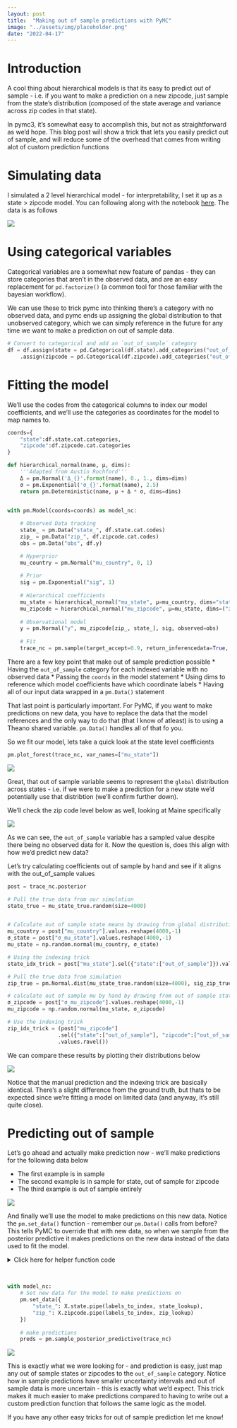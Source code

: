 ```yaml
---
layout: post
title:  "Making out of sample predictions with PyMC"
image: "../assets/img/placeholder.png"
date: "2022-04-17"
---
```


# Introduction
A cool thing about hierarchical models is that its easy to predict out of sample - i.e. if you want to make a prediction on a new zipcode, just sample from the state's distribution (composed of the state average and variance across zip codes in that state).

In pymc3, it's somewhat easy to accomplish this, but not as straightforward as we'd hope. This blog post will show a trick that lets you easily predict out of sample, and will reduce some of the overhead that comes from writing alot of custom prediction functions

# Simulating data
I simulated a 2 level hierarchical model - for interpretability, I set it up as a state > zipcode model. You can following along with the notebook [here](https://github.com/kylejcaron/case_studies/blob/main/PyMC%20out%20of%20sample%20predictions.ipynb). The data is as follows


![](/assets/img/out_of_sample/fig1.png){fig-align="center"}


# Using categorical variables

Categorical variables are a somewhat new feature of pandas - they can store categories that aren't in the observed data, and are an easy replacement for `pd.factorize()` (a common tool for those familiar with the bayesian workflow).

We can use these to trick pymc into thinking there's a category with no observed data, and pymc ends up assigning the global distribution to that unobserved category, which we can simply reference in the future for any time we want to make a prediction on out of sample data.

```python
# Convert to categorical and add an `out_of_sample` category
df = df.assign(state = pd.Categorical(df.state).add_categories("out_of_sample"))\
    .assign(zipcode = pd.Categorical(df.zipcode).add_categories("out_of_sample"))

```

# Fitting the model

We'll use the codes from the categorical columns to index our model coefficients, and we'll use the categories as coordinates for the model to map names to. 

```python
coords={
    "state":df.state.cat.categories,
    "zipcode":df.zipcode.cat.categories
}

def hierarchical_normal(name, μ, dims):
    '''Adapted from Austin Rochford'''
    Δ = pm.Normal('Δ_{}'.format(name), 0., 1., dims=dims)
    σ = pm.Exponential('σ_{}'.format(name), 2.5)
    return pm.Deterministic(name, μ + Δ * σ, dims=dims)


with pm.Model(coords=coords) as model_nc:
    
    # Observed Data tracking
    state_ = pm.Data("state_", df.state.cat.codes)
    zip_ = pm.Data("zip_", df.zipcode.cat.codes)
    obs = pm.Data("obs", df.y)

    # Hyperprior
    mu_country = pm.Normal("mu_country", 0, 1)
    
    # Prior
    sig = pm.Exponential("sig", 1)
    
    # Hierarchical coefficients
    mu_state = hierarchical_normal("mu_state", μ=mu_country, dims="state")
    mu_zipcode = hierarchical_normal("mu_zipcode", μ=mu_state, dims=("zipcode", "state") )
    
    # Observational model
    y = pm.Normal("y", mu_zipcode[zip_, state_], sig, observed=obs)
    
    # Fit 
    trace_nc = pm.sample(target_accept=0.9, return_inferencedata=True, random_seed=SEED)
```

There are a few key point that make out of sample prediction possible
 * Having the `out_of_sample` category for each indexed variable with no observed data
 * Passing the `coords` in the model statement
 * Using dims to reference which model coefficients have which coordinate labels
 * Having all of our input data wrapped in a `pm.Data()` statement

That last point is particularly important. For PyMC, if you want to make predictions on new data, you have to replace the data that the model references and the only way to do that (that I know of atleast) is to using a Theano shared variable. `pm.Data()` handles all of that fo you.

So we fit our model, lets take a quick look at the state level coefficients

```python
pm.plot_forest(trace_nc, var_names=["mu_state"])
```

![](/assets/img/out_of_sample/fig2.png){fig-align="center"}


Great, that out of sample variable seems to represent the `global` distribution across states - i.e. if we were to make a prediction for a new state we'd potentially use that distribtion (we'll confirm further down). 

We'll check the zip code level below as well, looking at Maine specifically

![](/assets/img/out_of_sample/fig3.png){fig-align="center"}


As we can see, the `out_of_sample` variable has a sampled value despite there being no observed data for it. Now the question is, does this align with how we'd predict new data?

Let's try calculating coefficients out of sample by hand and see if it aligns with the out_of_sample values


```python
post = trace_nc.posterior

# Pull the true data from our simulation
state_true = mu_state_true.random(size=4000)


# Calculate out of sample state means by drawing from global distribution
mu_country = post["mu_country"].values.reshape(4000,-1)
σ_state = post["σ_mu_state"].values.reshape(4000,-1)
mu_state = np.random.normal(mu_country, σ_state)

# Using the indexing trick
state_idx_trick = post["mu_state"].sel({"state":["out_of_sample"]}).values.ravel()

# Pull the true data from simulation
zip_true = pm.Normal.dist(mu_state_true.random(size=4000), sig_zip_true).random(size=4000)

# calculate out of sample mu by hand by drawing from out of sample state prediction above
σ_zipcode = post["σ_mu_zipcode"].values.reshape(4000,-1)
mu_zipcode = np.random.normal(mu_state, σ_zipcode)

# Use the indexing trick
zip_idx_trick = (post["mu_zipcode"]
				.sel({"state":["out_of_sample"], "zipcode":["out_of_sample"]})
				.values.ravel())
```
We can compare these results by plotting their distributions below

![](/assets/img/out_of_sample/fig4.png){fig-align="center"}

Notice that the manual prediction and the indexing trick are basically identical. There's a slight difference from the ground truth, but thats to be expected since we're fitting a model on limited data (and anyway, it's still quite close).

# Predicting out of sample

Let's go ahead and actually make prediction now - we'll make predictions for the following data below

 * The first example is in sample
 * The second example is in sample for state, out of sample for zipcode
 * The third example is out of sample entirely

![](/assets/img/out_of_sample/fig5.png){fig-align="center"}


And finally we'll use the model to make predictions on this new data. Notice the `pm.set_data()` function - remember our `pm.Data()` calls from before? This tells PyMC to override that with new data, so when we sample from the posterior predictive it makes predictions on the new data instead of the data used to fit the model.


<details><summary markdown="span">Click here for helper function code</summary>

```python
# We're making some quick convenience functions to map this new data 
# to the proper indexes from the fitted model
zip_lookup = dict(zip(df.zipcode.cat.categories, range(len(df.zipcode.cat.categories))))
state_lookup = dict(zip(df.state.cat.categories, range(len(df.state.cat.categories))))

def labels_to_index(series, lookup):
    '''Converts categories to their proper codes'''
    series = series.copy()
    in_sample = series.isin(lookup.keys())
    series.loc[~in_sample] = "out_of_sample"
    return series.map(lookup).values.astype("int8")
```
</details>
<br/>

```python
with model_nc:
    # Set new data for the model to make predictions on
    pm.set_data({
        "state_": X.state.pipe(labels_to_index, state_lookup),
        "zip_": X.zipcode.pipe(labels_to_index, zip_lookup)
    })
    
    # make predictions
    preds = pm.sample_posterior_predictive(trace_nc)
```


![](/assets/img/out_of_sample/fig6.png){fig-align="center"}


This is exactly what we were looking for - and prediction is easy, just map any out of sample states or zipcodes to the `out_of_sample` category. Notice how in sample predictions have smaller uncertainty intervals and out of sample data is more uncertain - this is exactly what we'd expect. This trick makes it much easier to make predictions compared to having to write out a custom prediction function that follows the same logic as the model.

If you have any other easy tricks for out of sample prediction let me know!